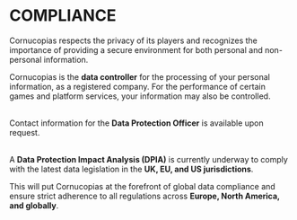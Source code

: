 # COMPLIANCE  

Cornucopias respects the privacy of its players and recognizes the importance of providing a secure environment for both personal and non-personal information.  

Cornucopias is the **data controller** for the processing of your personal information, as a registered company. For the performance of certain games and platform services, your information may also be controlled.  

</br>

<div className="note-box  transparent">
  Contact information for the <b>Data Protection Officer</b> is available upon request.
</div>  

</br>

A **Data Protection Impact Analysis (DPIA)** is currently underway to comply with the latest data legislation in the **UK, EU, and US jurisdictions**.  

This will put Cornucopias at the forefront of global data compliance and ensure strict adherence to all regulations across **Europe, North America, and globally**.  
